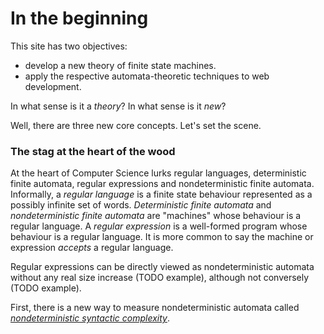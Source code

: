 # In the beginning

This site has two objectives:

- develop a new theory of finite state machines.
- apply the respective automata-theoretic techniques to web development.

In what sense is it a _theory_? In what sense is it _new_?

Well, there are three new core concepts. Let's set the scene.

### The stag at the heart of the wood

<!-- TODO interactivity begins -->

At the heart of Computer Science lurks regular languages, deterministic finite automata, regular expressions and nondeterministic finite automata. Informally, a _regular language_ is a finite state behaviour represented as a possibly infinite set of words. _Deterministic finite automata_ and _nondeterministic finite automata_ are "machines" whose behaviour is a regular language. A _regular expression_ is a well-formed program whose behaviour is a regular language. It is more common to say the machine or expression _accepts_ a regular language.

Regular expressions can be directly viewed as nondeterministic automata without any real size increase (TODO example), although not conversely (TODO example).


First, there is a new way to measure nondeterministic automata called [_nondeterministic syntactic complexity_](https://arxiv.org/abs/2101.03039).
